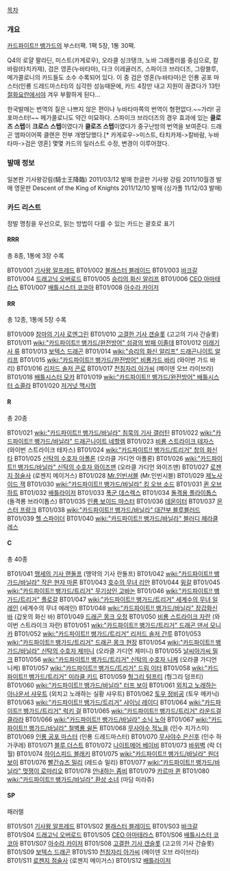 [[목차]]

=== 개요 ===
[[카드파이트!! 뱅가드]]의 부스터팩. 1팩 5장, 1통 30팩.

Q4의 로얄 팔라딘, 미스트(카게로우), 오라클 싱크탱크, 노바 그래플러를 중심으로, 칼바람(타치카제), 검은 영혼(누바타마), 다크 이레귤러즈, 스파이크 브라더즈, 그랑블루, 메가콜로니의 카드들도 소수 수록되어 있다. 이 중 검은 영혼(누바타마)은 인룡 공포 마스터(인룡 드레드마스터)의 심각한 성능때문에, 카드 4장만 내고 지원이 끊겼다가 13탄 [[절화요란]]에서야 겨우 부활하게 된다...

한국발매는 번역의 질은 나쁘지 않은 편이나 누바타마쪽의 번역이 형편없다.~~가라! 공포마스터!~~ 메가콜로니도 약간 미묘하다. 스파이크 브라더즈의 경우 효과에 있는 '''클로즈 스텝'''이 '''크로스 스텝'''이였다가 '''클로즈 스텝'''이였다가 중구난방의 번역을 보여준다.
드래곤 엠파이어쪽 클랜은 전부 개명당했다.[* 카게로우->미스트, 타치카제->칼바람, 누바타마->검은 영혼]
몇몇 카드의 일러스트 수정, 변경이 이루어졌다.

=== 발매 정보 ===
일본판 기사왕강림(騎士王降臨) 2011/03/12 발매
한글판 기사왕 강림 2011/10월경 발매
영문판 Descent of the King of Knights 2011/12/10 발매 (싱가폴 11/12/03 발매)

=== 카드 리스트 ===
정발 명칭을 우선으로, 읽는 방법이 다를 수 있는 카드는 괄호로 표기

==== RRR ====
총 8종, 1통에 3장 수록

BT01/001 [[기사왕 알프레드]]
BT01/002 [[블래스터 블레이드]]
BT01/003 [[바크갈]]
BT01/004 [[드래고닉 오버로드]]
BT01/005 [[승리의 화신 알리프]]
BT01/006 [[CEO 아마테라스]]
BT01/007 [[배틀시스터 코코아]]
BT01/008 [[아수라 카이저]]

==== RR ====
총 12종, 1통에 5장 수록

BT01/009 [[참마의 기사 로엔그린]]
BT01/010 [[고결한 기사 갠슬롯]] (고고의 기사 간슬롯)
BT01/011 [[wiki:"카드파이트!! 뱅가드/완전방어" 섬광의 방패 이졸데]]
BT01/012 [[미래기사 류]]
BT01/013 [[보텍스 드래곤]]
BT01/014 [[wiki:"승리의 화신 알리프" 드래곤나이트 알리프]]
BT01/015 [[wiki:"카드파이트!! 뱅가드/완전방어" 비룡가드 바리]] (와이번 가드 바리)
BT01/016 [[리저드 솔저 콘로]]
BT01/017 [[천칭자리 아가씨]] (메이덴 오브 라이브라)
BT01/018 [[배틀시스터 모카]]
BT01/019 [[wiki:"카드파이트!! 뱅가드/완전방어" 배틀시스터 쇼콜라]]
BT01/020 [[저거넛 맥시멈]]

==== R ====
총 20종

BT01/021 [[wiki:"카드파이트!! 뱅가드/바닐라" 침묵의 기사 갤러틴]]
BT01/022 [[wiki:"카드파이트!! 뱅가드/바닐라" 드래곤나이트 네할렘]]
BT01/023 [[비룡 스트라이크 테자스]] (와이번 스트라이크 테자스)
BT01/024 [[wiki:"카드파이트!! 뱅가드/트리거" 창의 화신 타]]
BT01/025 [[신탁의 수호자 아폴론]] (오라클 가디언 아폴론)
BT01/026 [[wiki:"카드파이트!! 뱅가드/바닐라" 신탁의 수호자 와이즈맨]] (오라클 가디언 와이즈맨)
BT01/027 [[로젠지 점술사]] (로젠지 메이거스)
BT01/028 [[Mr.인빈서블]] (Mr.인빈시블)
BT01/029 [[제노사이드 잭]]
BT01/030 [[wiki:"카드파이트!! 뱅가드/바닐라" 킹 오브 소드]]
BT01/031 [[퀸 오브 하트]]
BT01/032 [[배틀라이저]]
BT01/033 [[폭군 데스렉스]]
BT01/034 [[돌격용 플라이톱스]] (돌격룡 브라이톱스)
BT01/035 [[인룡 보이드 마스터]]
BT01/036 [[데몬이터]]
BT01/037 [[몬스터 프랑크]]
BT01/038 [[wiki:"카드파이트!! 뱅가드/바닐라" 대간부 블루블러드]]
BT01/039 [[헬 스파이더]]
BT01/040 [[wiki:"카드파이트!! 뱅가드/바닐라" 블러디 헤라클레스]]

==== C ====
총 40종

BT01/041 [[맹세의 기사 랜돌프]] (맹약의 기사 란돌프)
BT01/042 [[wiki:"카드파이트!! 뱅가드/바닐라" 작은 현자 마론]]
BT01/043 [[호수의 무녀 리안]]
BT01/044 [[윙갈]]
BT01/045 [[wiki:"카드파이트!! 뱅가드/트리거" 무기상인 고바논]]
BT01/046 [[wiki:"카드파이트!! 뱅가드/트리거" 플로갈]]
BT01/047 [[wiki:"카드파이트!! 뱅가드/트리거" 세계수의 무녀 일레인]] (세계수의 무녀 에레인)
BT01/048 [[wiki:"카드파이트!! 뱅가드/바닐라" 장갑화신 바]] (갑옷의 화신 바)
BT01/049 [[드래곤 몽크 오정]]
BT01/050 [[비룡 스트라이크 자란]] (와이번 스트라이크 자란)
BT01/051 [[wiki:"카드파이트!! 뱅가드/트리거" 드래곤 댄서 모니카]]
BT01/052 [[wiki:"카드파이트!! 뱅가드/트리거" 리저드 솔저 간루]]
BT01/053 [[wiki:"카드파이트!! 뱅가드/트리거" 드래곤 몽크 현장]]
BT01/054 [[wiki:"카드파이트!! 뱅가드/바닐라" 신탁의 수호자 제미니]] (오라클 가디언 제미니)
BT01/055 [[날씨아가씨 밀크]]
BT01/056 [[wiki:"카드파이트!! 뱅가드/트리거" 신탁의 수호자 니케]] (오라클 가디언 니케)
BT01/057 [[wiki:"카드파이트!! 뱅가드/트리거" 드림 이터]]
BT01/058 [[wiki:"카드파이트!! 뱅가드/트리거" 미라클 키드]]
BT01/059 [[헝그리 텀프티]] (헝그리 덤프티)
BT01/060 [[wiki:"카드파이트!! 뱅가드/바닐라" 터프 보이]]
BT01/061 [[외치고 노래하는 아나운서 샤우트]] (외치고 노래하는 실황 샤우트)
BT01/062 [[토우 정비공]] (토우 메카닉)
BT01/063 [[wiki:"카드파이트!! 뱅가드/트리거" 샤이닝 레이디]]
BT01/064 [[wiki:"카드파이트!! 뱅가드/트리거" 럭키 걸]]
BT01/065 [[wiki:"카드파이트!! 뱅가드/트리거" 라운드걸 클라라]]
BT01/066 [[wiki:"카드파이트!! 뱅가드/바닐라" 소닉 노아]]
BT01/067 [[wiki:"카드파이트!! 뱅가드/바닐라" 철벽룡 쉴돈]]
BT01/068 [[무사야수 적노을]] (인수 치가스미)
BT01/069 [[인룡 공포 마스터]] (인룡 드레드마스터)
BT01/070 [[무사야수 은신후]] (인수 하가쿠레)
BT01/071 [[블루 더스트]]
BT01/072 [[나이트메어 베이비]]
BT01/073 [[바위벽]] (락 더 월)
BT01/074 [[하이스피드 블래키]]
BT01/075 [[wiki:"카드파이트!! 뱅가드/바닐라" 원더 보이]]
BT01/076 [[빨간슈즈 밀리]] (레드슈 밀리)
BT01/077 [[wiki:"카드파이트!! 뱅가드/바닐라" 멋쟁이 로마리오]]
BT01/078 [[안내하는 좀비]]
BT01/079 [[카르마 퀸]]
BT01/080 [[wiki:"카드파이트!! 뱅가드/바닐라" 환상 소녀]] (마담 미라쥬)

==== SP ====
패러렐

BT01/S01 [[기사왕 알프레드]]
BT01/S02 [[블래스터 블레이드]]
BT01/S03 [[바크갈]]
BT01/S04 [[드래고닉 오버로드]]
BT01/S05 [[CEO 아마테라스]]
BT01/S06 [[배틀시스터 코코아]]
BT01/S07 [[아수라 카이저]]
BT01/S08 [[고결한 기사 갠슬롯]] (고고의 기사 간슬롯)
BT01/S09 [[보텍스 드래곤]]
BT01/S10 [[천칭자리 아가씨]] (메이덴 오브 라이브라)
BT01/S11 [[로젠지 점술사]] (로젠지 메이거스)
BT01/S12 [[배틀라이저]]
